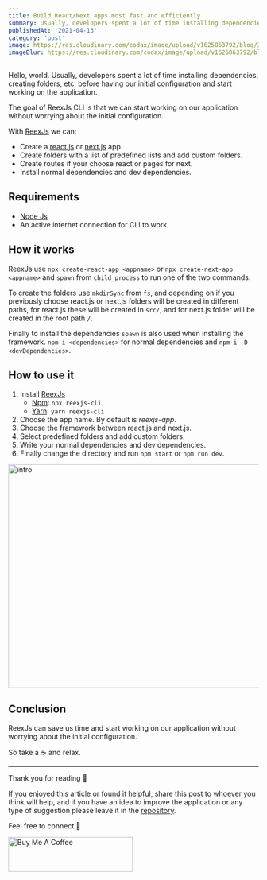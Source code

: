 ```yaml
---
title: Build React/Next apps most fast and efficiently
summary: Usually, developers spent a lot of time installing dependencies, creating folders, etc, before having our initial configuration and start working on the application.
publishedAt: '2021-04-13'
category: 'post'
image: https://res.cloudinary.com/codax/image/upload/v1625863792/blog/3/cover.png
imageBlur: https://res.cloudinary.com/codax/image/upload/v1625863792/blog/3/cover_blur.jpg
---
```


Hello, world. Usually, developers spent a lot of time installing dependencies, creating folders, etc, before having our initial configuration and start working on the application.

The goal of ReexJs CLI is that we can start working on our application without worrying about the initial configuration.

With [ReexJs](https://github.com/codingcodax/reexjs-cli/) we can:

- Create a [react.js](https://reactjs.org/) or [next.js](https://nextjs.org/) app.
- Create folders with a list of predefined lists and add custom folders.
- Create routes if your choose react or pages for next.
- Install normal dependencies and dev dependencies.

## Requirements

- [Node Js](https://nodejs.org/)
- An active internet connection for CLI to work.

## How it works

ReexJs use `npx create-react-app <appname>` or `npx create-next-app <appname>` and `spawn` from `child_process` to run one of the two commands.

To create the folders use `mkdirSync` from `fs`, and depending on if you previously choose react.js or next.js folders will be created in different paths, for react.js these will be created in `src/`, and for next.js folder will be created in the root path `/`.

Finally to install the dependencies `spawn` is also used when installing the framework. `npm i <dependencies>` for normal dependencies and `npm i -D <devDependencies>`.

## How to use it

1. Install [ReexJs](https://github.com/codingcodax/reexjs-cli/)
   - [Npm](https://www.npmjs.com/): `npx reexjs-cli`
   - [Yarn](https://yarnpkg.com/): `yarn reexjs-cli`
2. Choose the app name. By default is _reexjs-app._
3. Choose the framework between react.js and next.js.
4. Select predefined folders and add custom folders.
5. Write your normal dependencies and dev dependencies.
6. Finally change the directory and run `npm start` or `npm run dev`.

<Image
  height='450'
  width='800'
  alt='intro'
  src='https://res.cloudinary.com/codax/image/upload/v1625863858/blog/3/init.gif'
  placeholder='blur'
  blurDataURL='https://res.cloudinary.com/codax/image/upload/v1625863845/blog/3/init_blur.jpg'
/>

## Conclusion

ReexJs can save us time and start working on our application without worrying about the initial configuration.

So take a ☕ and relax.

<hr />

Thank you for reading 🙏

If you enjoyed this article or found it helpful, share this post to whoever you think will help, and if you have an idea to improve the application or any type of
suggestion please leave it in the [repository](https://github.com/codingcodax/reexjs-cli/).

Feel free to connect 👋

<p>
  <Link
    href='https://www.buymeacoffee.com/codax'
    target='_blank'
    display='inline-block'
    h='70px'
    w='250px'
  >
    <Image
      height='70'
      width='250'
      alt='Buy Me A Coffee'
      style={{ marginTop: '0.0rem' }}
      src='https://cdn.buymeacoffee.com/buttons/v2/default-violet.png'
    />
  </Link>
</p>
